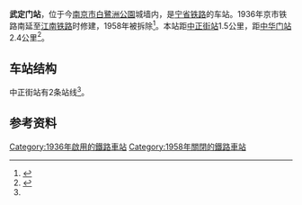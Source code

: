 {{Infobox station|车站名称=中正街站|车站位置=[[江苏省|江苏省]][[南京市|南京市]]|wikidata=yes|线路=[[宁省铁路|宁省铁路]]|归属 =[[上海铁路局|上海铁路局]]|operator=[[上海铁路局|上海铁路局]]}}
'''武定门站'''，位于今[[南京市|南京市]][[白鷺洲公園|白鷺洲公園]]城墙内，是[[宁省铁路|宁省铁路]]的车站。1936年京市铁路南延至[[江南铁路|江南铁路]]时修建，1958年被拆除<ref name=njjtz>{{Cite book|title=南京交通志|url=https://books.google.com/books/about/%E5%8D%97%E4%BA%AC%E4%BA%A4%E9%80%9A%E5%BF%97.html?id=2W9FAQAACAAJ|publisher=海天出版社|date=1994|language=zh}}</ref>。本站距[[中正街站|中正街站]]1.5公里，距[[中华门站_(中国铁路)|中华门站]]2.4公里<ref>{{Cite book|title=南京公用事业志|url=https://books.google.com/books?hl=zh-CN&id=HdNhAAAAIAAJ&dq=%E5%8D%97%E4%BA%AC%E5%85%AC%E7%94%A8%E4%BA%8B%E4%B8%9A%E5%BF%97|publisher=海天出版社|date=1994|isbn=978-7-80615-111-2|language=zh}}</ref>。

==车站结构==
中正街站有2条站线<ref name=njjtz/>。

==参考资料==
{{reflist}}
{{宁省铁路}}

[[Category:1936年啟用的鐵路車站|Category:1936年啟用的鐵路車站]]
[[Category:1958年關閉的鐵路車站|Category:1958年關閉的鐵路車站]]